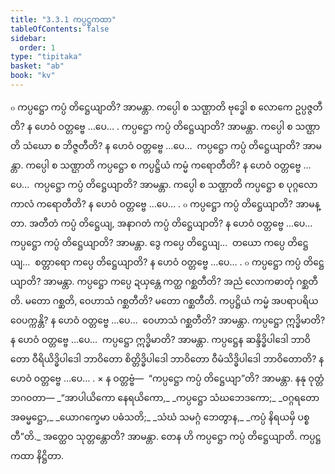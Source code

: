 ```yaml
---
title: "3.3.1 ကပ္ပဋ္ဌကထာ"
tableOfContents: false
sidebar:
  order: 1
type: "tipitaka"
basket: "ab"
book: "kv"
---
```



<DynamicBreadcrumb />

<Division number="654" book="kv">

<Paragraph number="2139" book="kv">
๐ ကပ္ပဋ္ဌော ကပ္ပံ တိဋ္ဌေယျာတိ? အာမန္တာ. ကပ္ပေါ စ သဏ္ဌာတိ ဗုဒ္ဓေါ စ လောကေ ဥပ္ပဇ္ဇတီတိ? န ဟေဝံ ဝတ္တဗ္ဗေ …ပေ… . ကပ္ပဋ္ဌော ကပ္ပံ တိဋ္ဌေယျာတိ? အာမန္တာ. ကပ္ပေါ စ သဏ္ဌာတိ သံဃော စ ဘိဇ္ဇတီတိ? န ဟေဝံ ဝတ္တဗ္ဗေ …ပေ…  ကပ္ပဋ္ဌော ကပ္ပံ တိဋ္ဌေယျာတိ? အာမန္တာ. ကပ္ပေါ စ သဏ္ဌာတိ ကပ္ပဋ္ဌော စ ကပ္ပဋ္ဌိယံ ကမ္မံ ကရောတီတိ? န ဟေဝံ ဝတ္တဗ္ဗေ …ပေ…  ကပ္ပဋ္ဌော ကပ္ပံ တိဋ္ဌေယျာတိ? အာမန္တာ. ကပ္ပေါ စ သဏ္ဌာတိ ကပ္ပဋ္ဌော စ ပုဂ္ဂလော ကာလံ ကရောတီတိ? န ဟေဝံ ဝတ္တဗ္ဗေ …ပေ… .
</Paragraph>

</Division>
<Division number="655" book="kv">

<Paragraph number="2140" book="kv">
๐ ကပ္ပဋ္ဌော ကပ္ပံ တိဋ္ဌေယျာတိ? အာမန္တာ. အတီတံ ကပ္ပံ တိဋ္ဌေယျ, အနာဂတံ ကပ္ပံ တိဋ္ဌေယျာတိ? န ဟေဝံ ဝတ္တဗ္ဗေ …ပေ…  ကပ္ပဋ္ဌော ကပ္ပံ တိဋ္ဌေယျာတိ? အာမန္တာ. ဒွေ ကပ္ပေ တိဋ္ဌေယျ…  တယော ကပ္ပေ တိဋ္ဌေယျ…  စတ္တာရော ကပ္ပေ တိဋ္ဌေယျာတိ? န ဟေဝံ ဝတ္တဗ္ဗေ …ပေ… .
</Paragraph>

</Division>
<Division number="656" book="kv">

<Paragraph number="2141" book="kv">
๐ ကပ္ပဋ္ဌော ကပ္ပံ တိဋ္ဌေယျာတိ? အာမန္တာ. ကပ္ပဋ္ဌော ကပ္ပေ ဍယှန္တေ ကတ္ထ ဂစ္ဆတီတိ? အညံ လောကဓာတုံ ဂစ္ဆတီတိ. မတော ဂစ္ဆတိ, ဝေဟာသံ ဂစ္ဆတီတိ? မတော ဂစ္ဆတီတိ. ကပ္ပဋ္ဌိယံ ကမ္မံ အပရာပရိယဝေပက္ကန္တိ? န ဟေဝံ ဝတ္တဗ္ဗေ …ပေ…  ဝေဟာသံ ဂစ္ဆတီတိ? အာမန္တာ. ကပ္ပဋ္ဌော ဣဒ္ဓိမာတိ? န ဟေဝံ ဝတ္တဗ္ဗေ …ပေ…  ကပ္ပဋ္ဌော ဣဒ္ဓိမာတိ? အာမန္တာ. ကပ္ပဋ္ဌေန ဆန္ဒိဒ္ဓိပါဒေါ ဘာဝိတော ဝီရိယိဒ္ဓိပါဒေါ ဘာဝိတော စိတ္တိဒ္ဓိပါဒေါ ဘာဝိတော ဝီမံသိဒ္ဓိပါဒေါ ဘာဝိတောတိ? န ဟေဝံ ဝတ္တဗ္ဗေ …ပေ… .
</Paragraph>

</Division>
<Division number="657" book="kv">

<Paragraph number="2142" book="kv">
× န ဝတ္တဗ္ဗံ—  “ကပ္ပဋ္ဌော ကပ္ပံ တိဋ္ဌေယျာ”တိ? အာမန္တာ. နနု ဝုတ္တံ ဘဂဝတာ—
</Paragraph>

<Paragraph number="2143" type="verses" book="kv">
_“အာပါယိကော နေရယိကော,_  
_ကပ္ပဋ္ဌော သံဃဘေဒကော;_  
_ဝဂ္ဂရတော အဓမ္မဋ္ဌော,_  
_ယောဂက္ခေမာ ပဓံသတိ;_  
_သံဃံ သမဂ္ဂံ ဘေတွာန,_  
_ကပ္ပံ နိရယမှိ ပစ္စတီ”တိ._  

</Paragraph>

<Paragraph number="2144" book="kv">
အတ္ထေဝ သုတ္တန္တောတိ? အာမန္တာ. တေန ဟိ ကပ္ပဋ္ဌော ကပ္ပံ တိဋ္ဌေယျာတိ.

</Paragraph>
</Division>

<Paragraph number="2145" type="center" book="kv">
ကပ္ပဋ္ဌကထာ နိဋ္ဌိတာ.
</Paragraph>